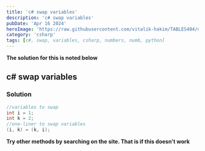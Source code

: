 ```yaml
---
title: 'c# swap variables'
description: 'c# swap variables'
pubDate: 'Apr 16 2024'
heroImage: 'https://raw.githubusercontent.com/vitalik-hakim/TABLES404/main/error_b/c%23.png'
category: 'csharp'
tags: [c#, swap, variables, csharp, numbers, numb, python]
---
```


**The solution for this is noted below**

## c# swap variables

### Solution

```csharp
//variables to swap
int i = 1;
int k = 2;
//one-liner to swap variables
(i, k) = (k, i);
```

**Try other methods by searching on the site. That is if this doesn't work**
